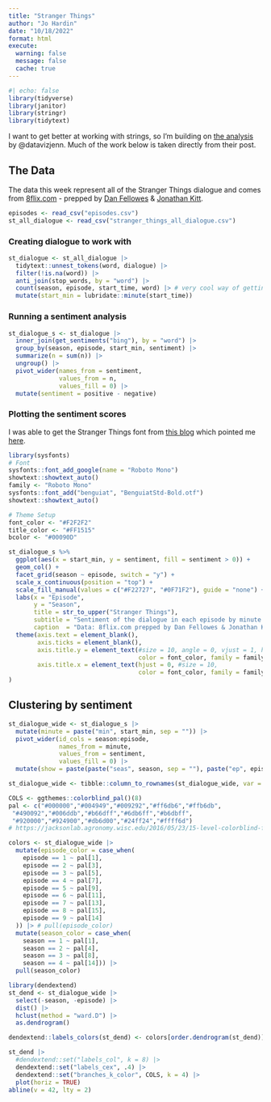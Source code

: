```yaml
---
title: "Stranger Things"
author: "Jo Hardin"
date: "10/18/2022"
format: html
execute:
  warning: false
  message: false
  cache: true
---
```




```r
#| echo: false
library(tidyverse)
library(janitor)
library(stringr)
library(tidytext)
```


I want to get better at working with strings, so I'm building on [the analysis](https://twitter.com/datavizjenn/status/15834693029334384640) by @datavizjenn.  Much of the work below is taken directly from their post.

## The Data

The data this week represent all of the Stranger Things dialogue and comes from [8flix.com](https://8flix.com/collections/transcripts/stranger-things-2/) - prepped by [Dan Fellowes](https://twitter.com/FilmicAesthetic) & [Jonathan Kitt](https://twitter.com/KittJonathan).

```r
episodes <- read_csv("episodes.csv")
st_all_dialogue <- read_csv("stranger_things_all_dialogue.csv")
```



### Creating dialogue to work with

```r
st_dialogue <- st_all_dialogue |>
  tidytext::unnest_tokens(word, dialogue) |>
  filter(!is.na(word)) |>
  anti_join(stop_words, by = "word") |>
  count(season, episode, start_time, word) |> # very cool way of getting unique rows
  mutate(start_min = lubridate::minute(start_time))
```

### Running a sentiment analysis

```r
st_dialogue_s <- st_dialogue |>
  inner_join(get_sentiments("bing"), by = "word") |>
  group_by(season, episode, start_min, sentiment) |>
  summarize(n = sum(n)) |>
  ungroup() |>
  pivot_wider(names_from = sentiment,
              values_from = n,
              values_fill = 0) |>
  mutate(sentiment = positive - negative)
```

### Plotting the sentiment scores

I was able to get the Stranger Things font from [this blog](https://www.creativebloq.com/features/stranger-things-fonts) which pointed me [here](https://freefontsdownload.net/free-benguiatstdbold-font-138544.htm).

```r
library(sysfonts)
# Font
sysfonts::font_add_google(name = "Roboto Mono")
showtext::showtext_auto()
family <- "Roboto Mono"
sysfonts::font_add("benguiat", "BenguiatStd-Bold.otf")
showtext::showtext_auto()

# Theme Setup
font_color <- "#F2F2F2" 
title_color <- "#FF1515"
bcolor <- "#00090D"
```

```r
st_dialogue_s %>%
  ggplot(aes(x = start_min, y = sentiment, fill = sentiment > 0)) + 
  geom_col() +
  facet_grid(season ~ episode, switch = "y") + 
  scale_x_continuous(position = "top") +
  scale_fill_manual(values = c("#F22727", "#0F71F2"), guide = "none") +
  labs(x = "Episode",
       y = "Season",
       title = str_to_upper("Stranger Things"),
       subtitle = "Sentiment of the dialogue in each episode by minute.",
       caption  = "Data: 8flix.com prepped by Dan Fellowes & Jonathan Kitt | Design: Jenn Schilling") +
  theme(axis.text = element_blank(),
        axis.ticks = element_blank(),
        axis.title.y = element_text(#size = 10, angle = 0, vjust = 1, hjust = 0,
                                    color = font_color, family = family),
        axis.title.x = element_text(hjust = 0, #size = 10,  
                                    color = font_color, family = family)
)

```



## Clustering by sentiment

```r
st_dialogue_wide <- st_dialogue_s |>
  mutate(minute = paste("min", start_min, sep = "")) |>
  pivot_wider(id_cols = season:episode,
              names_from = minute,
              values_from = sentiment,
              values_fill = 0) |>
  mutate(show = paste(paste("seas", season, sep = ""), paste("ep", episode, sep = ""), sep = "_")) 

st_dialogue_wide <- tibble::column_to_rownames(st_dialogue_wide, var = "show")

COLS <- ggthemes::colorblind_pal()(8)
pal <- c("#000000","#004949","#009292","#ff6db6","#ffb6db",
 "#490092","#006ddb","#b66dff","#6db6ff","#b6dbff",
 "#920000","#924900","#db6d00","#24ff24","#ffff6d")
# https://jacksonlab.agronomy.wisc.edu/2016/05/23/15-level-colorblind-friendly-palette/

colors <- st_dialogue_wide |>
  mutate(episode_color = case_when(
    episode == 1 ~ pal[1],
    episode == 2 ~ pal[3],
    episode == 3 ~ pal[5],
    episode == 4 ~ pal[7],
    episode == 5 ~ pal[9],
    episode == 6 ~ pal[11],
    episode == 7 ~ pal[13],
    episode == 8 ~ pal[15],
    episode == 9 ~ pal[14]
  )) |> # pull(episode_color)
  mutate(season_color = case_when(
    season == 1 ~ pal[1],
    season == 2 ~ pal[4],
    season == 3 ~ pal[8],
    season == 4 ~ pal[14])) |>
  pull(season_color)
```


```r
library(dendextend)
st_dend <- st_dialogue_wide |>
  select(-season, -episode) |>
  dist() |>
  hclust(method = "ward.D") |> 
  as.dendrogram() 

dendextend::labels_colors(st_dend) <- colors[order.dendrogram(st_dend)]

st_dend |> 
  #dendextend::set("labels_col", k = 8) |>
  dendextend::set("labels_cex", .4) |>
  dendextend::set("branches_k_color", COLS, k = 4) |>
  plot(horiz = TRUE)
abline(v = 42, lty = 2)

```


